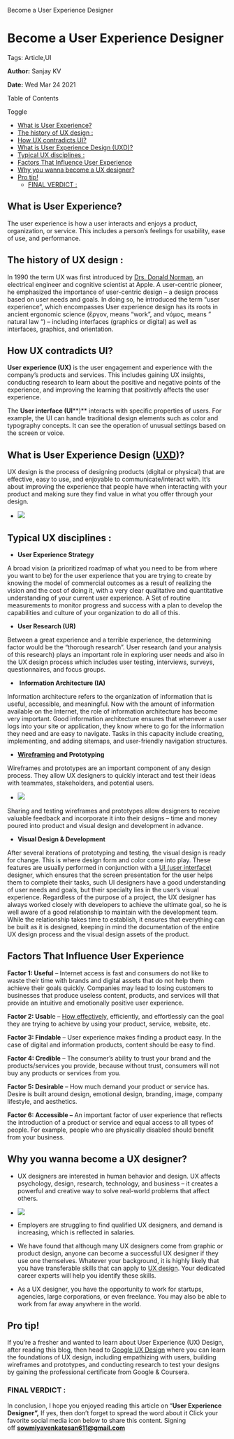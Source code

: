    Become a User Experience Designer

Become a User Experience Designer
=================================

Tags: Article,UI

**Author:** Sanjay KV

**Date:** Wed Mar 24 2021

Table of Contents

Toggle

*   [What is User Experience?](https://recodehive.com/become-a-user-experience-designer/#What_is_User_Experience "What is User Experience?")
*   [The history of UX design :](https://recodehive.com/become-a-user-experience-designer/#The_history_of_UX_design "The history of UX design :")
*   [How UX contradicts UI?](https://recodehive.com/become-a-user-experience-designer/#How_UX_contradicts_UI "How UX contradicts UI?")
*   [What is User Experience Design (UXD)?](https://recodehive.com/become-a-user-experience-designer/#What_is_User_Experience_Design_UXD "What is User Experience Design (UXD)?")
*   [Typical UX disciplines :](https://recodehive.com/become-a-user-experience-designer/#Typical_UX_disciplines "Typical UX disciplines :")
*   [Factors That Influence User Experience](https://recodehive.com/become-a-user-experience-designer/#Factors_That_Influence_User_Experience "Factors That Influence User Experience")
*   [Why you wanna become a UX designer?](https://recodehive.com/become-a-user-experience-designer/#Why_you_wanna_become_a_UX_designer "Why you wanna become a UX designer?")
*   [Pro tip!](https://recodehive.com/become-a-user-experience-designer/#Pro_tip "Pro tip!")
    *   [FINAL VERDICT :](https://recodehive.com/become-a-user-experience-designer/#FINAL_VERDICT "FINAL VERDICT :")

**What is User Experience?**
----------------------------

The user experience is how a user interacts and enjoys a product, organization, or service. This includes a person’s feelings for usability, ease of use, and performance.

**The history of UX design :**
------------------------------

In 1990 the term UX was first introduced by [Drs. Donald Norman](https://en.wikipedia.org/wiki/Don_Norman), an electrical engineer and cognitive scientist at Apple. A user-centric pioneer, he emphasized the importance of user-centric design – a design process based on user needs and goals. In doing so, he introduced the term “user experience”, which encompasses User experience design has its roots in ancient ergonomic science (ἔργον, means “work”, and νόμος, means ” natural law “) – including interfaces (graphics or digital) as well as interfaces, graphics, and orientation.

**How UX contradicts UI?**
--------------------------

**User experience (UX)** is the user engagement and experience with the company’s products and services. This includes gaining UX insights, conducting research to learn about the positive and negative points of the experience, and improving the learning that positively affects the user experience.

The **User interface (UI****)** interacts with specific properties of users. For example, the UI can handle traditional design elements such as color and typography concepts. It can see the operation of unusual settings based on the screen or voice.

**What is User Experience Design ([UXD](https://www.uxdesignlabs.com/))?**
--------------------------------------------------------------------------

UX design is the process of designing products (digital or physical) that are effective, easy to use, and enjoyable to communicate/interact with. It’s about improving the experience that people have when interacting with your product and making sure they find value in what you offer through your design.

*   ![](https://recodehive.com/wp-content/uploads/2021/03/User-Experience-Design-3-1024x576.png)
    

**Typical UX disciplines** :
----------------------------

*   **User Experience Strategy** 

A broad vision (a prioritized roadmap of what you need to be from where you want to be) for the user experience that you are trying to create by knowing the model of commercial outcomes as a result of realizing the vision and the cost of doing it, with a very clear qualitative and quantitative understanding of your current user experience. A Set of routine measurements to monitor progress and success with a plan to develop the capabilities and culture of your organization to do all of this.

*   **User Research (UR)**

Between a great experience and a terrible experience, the determining factor would be the “thorough research”. User research (and your analysis of this research) plays an important role in exploring user needs and also in the UX design process which includes user testing, interviews, surveys, questionnaires, and focus groups.

*    **Information Architecture (IA)**

Information architecture refers to the organization of information that is useful, accessible, and meaningful. Now with the amount of information available on the Internet, the role of information architecture has become very important. Good information architecture ensures that whenever a user logs into your site or application, they know where to go for the information they need and are easy to navigate. Tasks in this capacity include creating, implementing, and adding sitemaps, and user-friendly navigation structures.

*   **[Wireframing](https://www.experienceux.co.uk/faqs/what-is-wireframing/#:~:text=Wireframing%20is%20a%20way%20to,user%20needs%20and%20user%20journeys.) and Prototyping** 

Wireframes and prototypes are an important component of any design process. They allow UX designers to quickly interact and test their ideas with teammates, stakeholders, and potential users.

*   ![](https://recodehive.com/wp-content/uploads/2021/03/User-Experience-Design-4-1024x576.png)
    

Sharing and testing wireframes and prototypes allow designers to receive valuable feedback and incorporate it into their designs – time and money poured into product and visual design and development in advance.

*   **Visual Design & Development**

After several iterations of prototyping and testing, the visual design is ready for change. This is where design form and color come into play. These features are usually performed in conjunction with a [UI (user interface)](https://www.interaction-design.org/literature/topics/ux-design) designer, which ensures that the screen presentation for the user helps them to complete their tasks, such UI designers have a good understanding of user needs and goals, but their specialty lies in the user’s visual experience. Regardless of the purpose of a project, the UX designer has always worked closely with developers to achieve the ultimate goal, so he is well aware of a good relationship to maintain with the development team. While the relationship takes time to establish, it ensures that everything can be built as it is designed, keeping in mind the documentation of the entire UX design process and the visual design assets of the product.

Factors That Influence User Experience
--------------------------------------

**Factor 1: Useful** – Internet access is fast and consumers do not like to waste their time with brands and digital assets that do not help them achieve their goals quickly. Companies may lead to losing customers to businesses that produce useless content, products, and services will that provide an intuitive and emotionally positive user experience.

**Factor 2: Usab**le – [How effectively,](https://recodehive.com/best-app-of-2020-awards-appstore-playstore/) efficiently, and effortlessly can the goal they are trying to achieve by using your product, service, website, etc.

**Factor 3: Findable** – User experience makes finding a product easy. In the case of digital and information products, content should be easy to find.

**Factor 4: Credible** – The consumer’s ability to trust your brand and the products/services you provide, because without trust, consumers will not buy any products or services from you.

**Factor 5: Desirable** – How much demand your product or service has. Desire is built around design, emotional design, branding, image, company lifestyle, and aesthetics.

**Factor 6: Accessible –** An important factor of user experience that reflects the introduction of a product or service and equal access to all types of people. For example, people who are physically disabled should benefit from your business.

Why you wanna become a UX designer?
-----------------------------------

*   UX designers are interested in human behavior and design. UX affects psychology, design, research, technology, and business – it creates a powerful and creative way to solve real-world problems that affect others.

*   ![](https://recodehive.com/wp-content/uploads/2021/03/User-Experience-Design-2-1024x576.png)
    

*   Employers are struggling to find qualified UX designers, and demand is increasing, which is reflected in salaries.
*   We have found that although many UX designers come from graphic or product design, anyone can become a successful UX designer if they use one themselves. Whatever your background, it is highly likely that you have transferable skills that can apply to [UX design](https://www.interaction-design.org/literature/topics/ux-design). Your dedicated career experts will help you identify these skills.
*   As a UX designer, you have the opportunity to work for startups, agencies, large corporations, or even freelance. You may also be able to work from far away anywhere in the world.

**Pro tip!**
------------

If you’re a fresher and wanted to learn about User Experience (UX) Design, after reading this blog, then head to [Google UX Design](https://grow.google/uxdesign/) where you can learn the foundations of UX design, including empathizing with users, building wireframes and prototypes, and conducting research to test your designs by gaining the professional certificate from Google & Coursera.

### **FINAL VERDICT :**

In conclusion, I hope you enjoyed reading this article on “**User Experience Designer”,** If yes, then don’t forget to spread the word about it Click your favorite social media icon below to share this content. Signing off **sowmiyavenkatesan611@gmail.com**